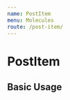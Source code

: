 ```yaml
---
name: PostItem
menu: Molecules
route: /post-item/
---
```




# PostItem

## Basic Usage

<Playground>
  <PostItem
    title="새프로젝트!"
    cover="https://cdn.piction.network/project/7/posts/cover/1562146892141.jpg"
    likeCount={2}
    createdAt="2019-07-03T09:03:29.944+0000"
  />
</Playground>
